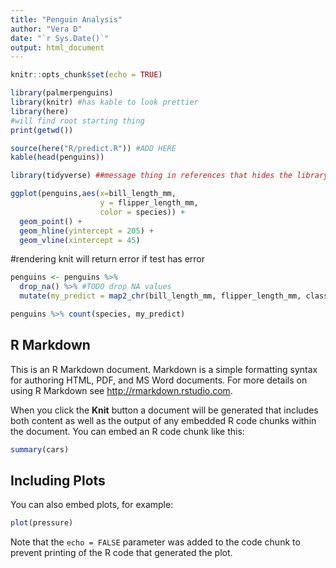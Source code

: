 ```yaml
---
title: "Penguin Analysis"
author: "Vera D"
date: "`r Sys.Date()`"
output: html_document
---
```


```r
knitr::opts_chunk$set(echo = TRUE)
```

```r
library(palmerpenguins)
library(knitr) #has kable to look prettier
library(here)
#will find root starting thing
print(getwd())

source(here("R/predict.R")) #ADD HERE 
kable(head(penguins))
```

```r
library(tidyverse) ##message thing in references that hides the library
```

```r

ggplot(penguins,aes(x=bill_length_mm, 
                    y = flipper_length_mm,
                    color = species)) + 
  geom_point() +
  geom_hline(yintercept = 205) + 
  geom_vline(xintercept = 45)
```


#rendering knit will return error if test has error 

```r
penguins <- penguins %>% 
  drop_na() %>% #TODO drop NA values
  mutate(my_predict = map2_chr(bill_length_mm, flipper_length_mm, classify_penguin))
```

```r
penguins %>% count(species, my_predict)
```


## R Markdown

This is an R Markdown document. Markdown is a simple formatting syntax for authoring HTML, PDF, and MS Word documents. For more details on using R Markdown see <http://rmarkdown.rstudio.com>.

When you click the **Knit** button a document will be generated that includes both content as well as the output of any embedded R code chunks within the document. You can embed an R code chunk like this:

```r
summary(cars)
```

## Including Plots

You can also embed plots, for example:

```r
plot(pressure)
```

Note that the `echo = FALSE` parameter was added to the code chunk to prevent printing of the R code that generated the plot.
